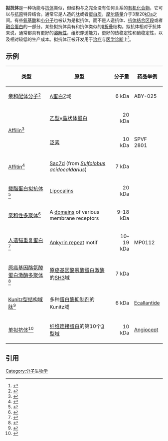 '''拟抗体'''是一种功能与[[抗体|抗体]]类似，但结构与之完全没有任何关系的[[有机化合物|有机化合物]]，它可以与[[抗原|抗原]]特异结合。通常它是人造的[[肽|肽]]或者[[蛋白质|蛋白质]]，[[摩尔质量|摩尔质量]]介于3至20[[kDa|kDa]]之间。有些[[氨基酸|氨基酸]]和[[小分子|小分子]]也被认为是拟抗体，而不是人造抗体、[[抗体结合区段|抗体结合区段]]或者[[融合蛋白|融合蛋白]]的一部分。某些拟抗体具有和抗体类似的[[β折叠|β折叠]]结构。拟抗体相对于抗体来说，通常都具有更好的[[溶解性|溶解性]]，组织穿透能力，更好的热稳定性和酶稳定性，以及相对较低的生产成本。拟抗体正被开发用于[[疗法|治疗]]与[[诊断|医学诊断]]上<ref>{{cite journal |author=Gebauer M, Skerra A |title=Engineered protein scaffolds as next-generation antibody therapeutics |journal=Curr Opin Chem Biol |volume=13 |issue=3 |pages=245–255 |pmid=19501012 |doi=10.1016/j.cbpa.2009.04.627 |url=http://linkinghub.elsevier.com/retrieve/pii/S1367-5931(09)00068-4 |date=June 2009 |access-date=2011-09-14 |archive-date=2019-11-29 |archive-url=https://web.archive.org/web/20191129080814/https://linkinghub.elsevier.com/retrieve/pii/S1367-5931(09)00068-4 |dead-url=no }}</ref>。

==示例==
{| class="wikitable"
! 类型
! 原型
! 分子量
! 药品举例
|-
| [[亲和配体分子|亲和配体分子]]<ref name="pmid18435759">{{cite journal |author=Nygren PA |title=Alternative binding proteins: affibody binding proteins developed from a small three-helix bundle scaffold |journal=FEBS J. |volume=275 |issue=11 |pages=2668–76 |pmid=18435759 |doi=10.1111/j.1742-4658.2008.06438.x |date=June 2008}}</ref> || [[A蛋白|A蛋白]]Z域 || align="right" | 6 kDa || ABY-025
|-
| rowspan="2" | [[Affilin|Affilin]]<ref>{{cite journal |author=Ebersbach H, Fiedler E, Scheuermann T, ''et al.'' |title=Affilin-novel binding molecules based on human gamma-B-crystallin, an all beta-sheet protein |journal=J. Mol. Biol. |volume=372 |issue=1 |pages=172–85 |pmid=17628592 |doi=10.1016/j.jmb.2007.06.045 |url=|date=September 2007}}</ref>
| [[乙型γ晶状体蛋白|乙型γ晶状体蛋白]] || align="right" | 20 kDa ||
|-
| [[泛素|泛素]] || align="right" | 10 kDa || SPVF 2801
|-
| [[Affitin|Affitin]]<ref name="pmid18822295">{{cite journal |author=Krehenbrink M, Chami M, Guilvout I, Alzari PM, Pécorari F, Pugsley AP |title=Artificial binding proteins (Affitins) as probes for conformational changes in secretin PulD |journal=J. Mol. Biol. |volume=383 |issue=5 |pages=1058–68 |pmid=18822295 |doi=10.1016/j.jmb.2008.09.016 |url=http://linkinghub.elsevier.com/retrieve/pii/S0022-2836(08)01117-0 |date=November 2008 |access-date=2011-09-14 |archive-date=2019-11-30 |archive-url=https://web.archive.org/web/20191130155724/https://linkinghub.elsevier.com/retrieve/pii/S0022-2836(08)01117-0 |dead-url=no }}</ref> ||[[Sac7d|Sac7d]] (from ''[[Sulfolobus|Sulfolobus]] acidocaldarius'') || align="right" | 7 kDa ||
|-
| [[载脂蛋白拟抗体|载脂蛋白拟抗体]]<ref name="pmid18435758">{{cite journal |author=Skerra A |title=Alternative binding proteins: anticalins - harnessing the structural plasticity of the lipocalin ligand pocket to engineer novel binding activities |journal=FEBS J. |volume=275 |issue=11 |pages=2677–83 |pmid=18435758 |doi=10.1111/j.1742-4658.2008.06439.x |date=June 2008}}</ref> ||[[Lipocalin|Lipocalin]]s || align="right" | 20 kDa ||
|-
| [[亲和性多聚体|亲和性多聚体]]<ref name="pmid16299519">{{cite journal |author=Silverman J, Liu Q, Lu Q, ''et al.'' |title=Multivalent avimer proteins evolved by exon shuffling of a family of human receptor domains |journal=Nat. Biotechnol. |volume=23 |issue=12 |pages=1556–61 |pmid=16299519 |doi=10.1038/nbt1166 |url=|date=December 2005}}</ref> || A [[Protein_domain|domains]] of various membrane receptors || align="right" | 9–18 kDa ||
|-
| [[人造锚重复蛋白|人造锚重复蛋白]]<ref name="pmid18621567">{{cite journal |author=Stumpp MT, Binz HK, Amstutz P |title=DARPins: a new generation of protein therapeutics |journal=Drug Discov. Today |volume=13 |issue=15–16 |pages=695–701 |pmid=18621567 |doi=10.1016/j.drudis.2008.04.013 |url=http://linkinghub.elsevier.com/retrieve/pii/S1359-6446(08)00162-1 |date=August 2008 |access-date=2011-09-14 |archive-date=2019-12-01 |archive-url=https://web.archive.org/web/20191201004337/https://linkinghub.elsevier.com/retrieve/pii/S1359-6446(08)00162-1 |dead-url=no }}</ref> || [[Ankyrin_repeat|Ankyrin repeat]] motif || align="right" | 10–19 kDa || MP0112
|-
| [[原癌基因酪氨酸蛋白激酶多聚体|原癌基因酪氨酸蛋白激酶多聚体]]<ref name="PMID: 17130124">{{cite journal |author=Grabulovski D |title=A novel, non-immunogenic Fyn SH3-derived binding protein with tumor vascular targeting properties |journal=J Biol Chem |volume=282 |issue=5 |pages=3196–3204 |year=2007 |pmid=17130124 |last2=Kaspar |first2=M |last3=Neri |first3=D |doi=10.1074/jbc.M609211200 }}</ref> || [[原癌基因酪氨酸蛋白激酶|原癌基因酪氨酸蛋白激酶]]的[[SH3|SH3]]域 || align="right" | 7 kDa ||
|-
| [[Kunitz型结构域肽|Kunitz型结构域肽]]<ref name="pmid16566296">{{cite journal |author=Nixon AE, Wood CR |title=Engineered protein inhibitors of proteases |journal=Curr Opin Drug Discov Devel |volume=9 |issue=2 |pages=261–8 |pmid=16566296 |date=March 2006}}</ref> || 多种[[蛋白酶抑制剂|蛋白酶抑制剂]]的Kunitz域 || align="right" | 6 kDa || [[Ecallantide|Ecallantide]]
|-
| [[单拟抗体|单拟抗体]]<ref name="pmid17041261">{{cite journal |author=Koide A, Koide S |title=Monobodies: antibody mimics based on the scaffold of the fibronectin type III domain |journal=Methods Mol. Biol. |volume=352 |pages=95–109 |year=2007 |pmid=17041261 }}</ref> || [[纤维连接蛋白|纤维连接蛋白]]的第10个[[纤维连接蛋白3型域|3型域]]|| align="right" | 10 kDa || [[Angiocept|Angiocept]]
|}

== 引用 ==
{{reflist|2}}

{{Engineered antibodies}}

[[Category:分子生物学|Category:分子生物学]]